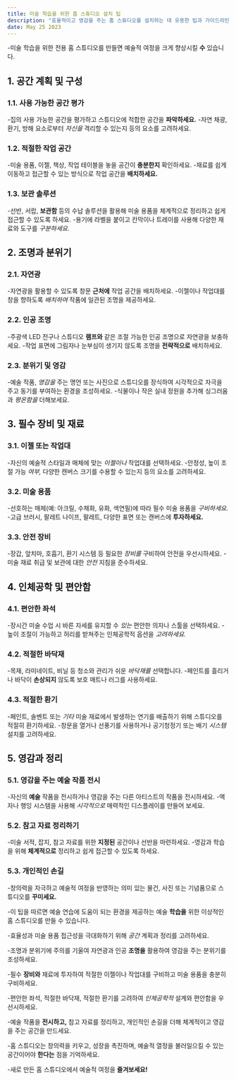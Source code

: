 ```yaml
---
title: 미술 학습을 위한 홈 스튜디오 설치 팁
description: "효율적이고 영감을 주는 홈 스튜디오를 설치하는 데 유용한 팁과 가이드라인을 제공하여 예술 연습에 도움이 되는 환경을 보장합니다."
date: May 25 2023
---
```

-미술 학습을 위한 전용 홈 스튜디오를 만들면 예술적 여정을 크게 향상시킬 **수** 있습니다. 



## 1. 공간 계획 및 구성
### 1.1. 사용 가능한 공간 평가

-집의 사용 가능한 공간을 평가하고 스튜디오에 적합한 공간을 **파악하세요.**
-자연 채광, 환기, 방해 요소로부터 _자신을_ 격리할 수 있는지 등의 요소를 고려하세요.
### 1.2. 적절한 작업 공간

-미술 용품, 이젤, 책상, 작업 테이블을 놓을 공간이 **충분한지** 확인하세요.
-재료를 쉽게 이동하고 접근할 수 있는 방식으로 작업 공간을 **배치하세요.**
### 1.3. 보관 솔루션

-선반, 서랍, **보관함** 등의 수납 솔루션을 활용해 미술 용품을 체계적으로 정리하고 쉽게 접근할 수 있도록 하세요.
-용기에 라벨을 붙이고 칸막이나 트레이를 사용해 다양한 재료와 도구를 _구분하세요._
## 2. 조명과 분위기
### 2.1. 자연광

-자연광을 활용할 수 있도록 창문 **근처에** 작업 공간을 배치하세요.
-이젤이나 작업대를 창을 향하도록 _배치하여_ 작품에 일관된 조명을 제공하세요.
### 2.2. 인공 조명

-주광색 LED 전구나 스튜디오 **램프와** 같은 조절 가능한 인공 조명으로 자연광을 보충하세요.
-작업 표면에 그림자나 눈부심이 생기지 않도록 조명을 **전략적으로** 배치하세요.
### 2.3. 분위기 및 영감

-예술 작품, _영감을_ 주는 명언 또는 사진으로 스튜디오를 장식하여 시각적으로 자극을 주고 동기를 부여하는 환경을 조성하세요.
-식물이나 작은 실내 정원을 추가해 싱그러움과 _평온함을_ 더해보세요.
## 3. 필수 장비 및 재료
### 3.1. 이젤 또는 작업대

-자신의 예술적 스타일과 매체에 맞는 _이젤이나_ 작업대를 선택하세요.
-안정성, 높이 조절 가능 _여부,_ 다양한 캔버스 크기를 수용할 수 있는지 등의 요소를 고려하세요.
### 3.2. 미술 용품

-선호하는 매체(예: 아크릴, 수채화, 유화, 색연필)에 따라 필수 미술 용품을 _구비하세요._
-고급 브러시, 팔레트 나이프, 팔레트, 다양한 표면 또는 캔버스에 **투자하세요.**
### 3.3. 안전 장비

-장갑, 앞치마, 호흡기, 환기 시스템 등 필요한 _장비를_ 구비하여 안전을 우선시하세요.
-미술 재료 취급 및 보관에 대한 _안전_ 지침을 준수하세요.
## 4. 인체공학 및 편안함
### 4.1. 편안한 좌석

-장시간 미술 수업 시 바른 자세를 유지할 수 _있는_ 편안한 의자나 스툴을 선택하세요.
-높이 조절이 가능하고 허리를 받쳐주는 인체공학적 옵션을 _고려하세요._
### 4.2. 적절한 바닥재

-목재, 라미네이트, 비닐 등 청소와 관리가 쉬운 _바닥재를_ 선택합니다.
-페인트를 흘리거나 바닥이 **손상되지** 않도록 보호 매트나 러그를 사용하세요.
### 4.3. 적절한 환기

-페인트, 솔벤트 또는 _기타_ 미술 재료에서 발생하는 연기를 배출하기 위해 스튜디오를 적절히 환기하세요.
-창문을 열거나 선풍기를 사용하거나 공기청정기 또는 배기 _시스템_ 설치를 고려하세요.
## 5. 영감과 정리
### 5.1. 영감을 주는 예술 작품 전시

-자신의 **예술** 작품을 전시하거나 영감을 주는 다른 아티스트의 작품을 전시하세요.
-액자나 행잉 시스템을 사용해 _시각적으로_ 매력적인 디스플레이를 만들어 보세요.
### 5.2. 참고 자료 정리하기

-미술 서적, 잡지, 참고 자료를 위한 **지정된** 공간이나 선반을 마련하세요.
-영감과 학습을 위해 **체계적으로** 정리하고 쉽게 접근할 수 있도록 하세요.
### 5.3. 개인적인 손길

-창의력을 자극하고 예술적 여정을 반영하는 의미 있는 물건, 사진 또는 기념품으로 스튜디오를 **꾸미세요.**


-이 팁을 따르면 예술 연습에 도움이 되는 환경을 제공하는 예술 **학습을** 위한 이상적인 홈 스튜디오를 만들 수 있습니다. 

-효율성과 미술 용품 접근성을 극대화하기 위해 _공간_ 계획과 정리를 고려하세요. 

-조명과 분위기에 주의를 기울여 자연광과 인공 **조명을** 활용하여 영감을 주는 분위기를 조성하세요. 

-필수 **장비와** 재료에 투자하여 적절한 이젤이나 작업대를 구비하고 미술 용품을 충분히 구비하세요. 

-편안한 좌석, 적절한 바닥재, 적절한 환기를 고려하여 _인체공학적_ 설계와 편안함을 우선시하세요. 

-예술 작품을 **전시하고,** 참고 자료를 정리하고, 개인적인 손길을 더해 체계적이고 영감을 주는 공간을 만드세요. 

-홈 스튜디오는 창의력을 키우고, 성장을 촉진하며, 예술적 열정을 불러일으킬 수 있는 공간이어야 **한다는** 점을 기억하세요. 

-새로 만든 홈 스튜디오에서 예술적 여정을 **즐겨보세요!**